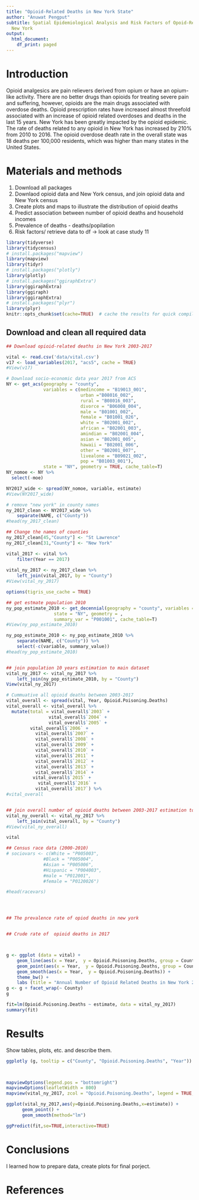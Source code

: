 ```yaml
---
title: "Opioid-Related Deaths in New York State"
author: "Anuwat Pengput"
subtitle: Spatial Epidemiological Analysis and Risk Factors of Opoid-Related Deathsin
  New York
output:
  html_document:
    df_print: paged
---
```


# Introduction 
Opioid analgesics are pain relievers derived from opium or have an opium-like activity. There are no better drugs than opioids for treating severe pain and suffering, however, opioids are the main drugs associated with overdose deaths. Opioid prescription rates have increased almost threefold associated with an increase of opioid related overdoses and deaths in the last 15 years. New York has been greatly impacted by the opioid epidemic. The rate of deaths related to any opioid in New York has increased by 210% from 2010 to 2016. The opioid overdose death rate in the overall state was 18 deaths per 100,000 residents, which was higher than many states in the United States.  

# Materials and methods


1. Download all packages  
2. Downlaod opioid data and New York census, and join opioid data and New York census 
3. Create plots and maps to illustrate the distribution of opioid deaths
4. Predict association between number of opioid deaths and household incomes
5. Prevalence of deaths - deaths/popilation
6. Risk factors/ retrieve data to df -> look at case study 11 


```r
library(tidyverse)
library(tidycensus)
# install.packages("mapview")
library(mapview) 
library(tidyr)
# install.packages("plotly")
library(plotly)
# install.packages("ggiraphExtra")
library(ggiraphExtra)
library(ggiraph)
library(ggiraphExtra)
# install.packages("plyr")
library(plyr)
knitr::opts_chunk$set(cache=TRUE)  # cache the results for quick compiling
```

## Download and clean all required data 
```r
## Download opioid-related deaths in New York 2003-2017

vital <- read.csv('data/vital.csv') 
v17 <- load_variables(2017, "acs5", cache = TRUE)
#View(v17)

# Download socio-economic data year 2017 from ACS
NY <- get_acs(geography = "county", 
              variables = c(medincome = "B19013_001", 
                            urban ="B08016_002", 
                            rural = "B08016_003", 
                            divorce = "B06008_004",
                            male = "B01001_002",
                            female = "B01001_026",
                            white = "B02001_002",
                            african = "B02001_003",
                            amindian = "B02001_004",
                            asian = "B02001_005",
                            hawaii = "B02001_006",
                            other = "B02001_007",
                            livealone = "B09021_002",
                            pop = "B01003_001"), 
              state = "NY", geometry = TRUE, cache_table=T)
NY_nomoe <- NY %>%
  select(-moe)

NY2017_wide <- spread(NY_nomoe, variable, estimate)
#View(NY2017_wide)

# remove "new york" in county names
ny_2017_clean <- NY2017_wide %>%
    separate(NAME, c("County"))
#head(ny_2017_clean)

## Change the names of counties
ny_2017_clean[45,"County"] <- "St Lawrence"
ny_2017_clean[31,"County"] <- "New York"

vital_2017 <- vital %>%
    filter(Year == 2017)
    
vital_ny_2017 <- ny_2017_clean %>%
    left_join(vital_2017, by = "County")
#View(vital_ny_2017)

options(tigris_use_cache = TRUE)

## get estmate population 2010
ny_pop_estimate_2010 <- get_decennial(geography = "county", variables =  "P001001", 
                  state = "NY", geometry = ,
                  summary_var = "P001001", cache_table=T) 
#View(ny_pop_estimate_2010)

ny_pop_estimate_2010 <- ny_pop_estimate_2010 %>%
    separate(NAME, c("County")) %>%
    select(-c(variable, summary_value))
#head(ny_pop_estimate_2010)


## join population 10 years estimation to main dataset
vital_ny_2017 <- vital_ny_2017 %>%
    left_join(ny_pop_estimate_2010, by = "County")
View(vital_ny_2017)

# Cummuative all opioid deaths between 2003-2017
vital_overall <- spread(vital, Year, Opioid.Poisoning.Deaths)
vital_overall <- vital_overall %>%
  mutate(total = vital_overall$`2003` + 
                vital_overall$`2004` +
                vital_overall$`2005` +
         vital_overall$`2006` + 
           vital_overall$`2007` +
           vital_overall$`2008` + 
           vital_overall$`2009` +
           vital_overall$`2010` +
           vital_overall$`2011` +
           vital_overall$`2012` +
           vital_overall$`2013` +
           vital_overall$`2014` +
          vital_overall$`2015` +
            vital_overall$`2016` +
           vital_overall$`2017`) %>%
#vital_overall


## join overall number of opioid deaths between 2003-2017 estimation to main dataset
vital_ny_overall <- vital_ny_2017 %>%
    left_join(vital_overall, by = "County")
#View(vital_ny_overall)

vital

## Census race data (2000-2010)
# sociovars <- c(White = "P005003", 
              #Black = "P005004", 
              #Asian = "P005006", 
              #Hispanic = "P004003",
              #male = "P012001",
              #female = "P0120026")

#head(racevars)





```

```r

## The prevalence rate of opiod deaths in new york


## Crude rate of  opioid deaths in 2017




```

```r
g <- ggplot (data = vital) +
    geom_line(aes(x = Year,  y = Opioid.Poisoning.Deaths, group = County, col = County)) + 
    geom_point(aes(x = Year,  y = Opioid.Poisoning.Deaths, group = County, col = County, size = Opioid.Poisoning.Deaths)) +
    geom_smooth(aes(x = Year,  y = Opioid.Poisoning.Deaths)) +
    theme_bw() +
    labs (title = "Annual Number of Opioid Related Deaths in New York 2003-2017", x = "Year", y= "Number of Opioid Related Deaths")
g <- g + facet_wrap(~ County)
g
```



```r
fit=lm(Opioid.Poisoning.Deaths ~ estimate, data = vital_ny_2017)
summary(fit)
```


# Results

Show tables, plots, etc. and describe them.

```r
ggplotly (g, tooltip = c("County", "Opioid.Poisoning.Deaths", "Year")) 

    
```

```r
mapviewOptions(legend.pos = "bottomright")
mapviewOptions(leafletWidth = 800)
mapview(vital_ny_2017, zcol = "Opioid.Poisoning.Deaths", legend = TRUE, alpha = 0.5)
```

```r
ggplot(vital_ny_2017,aes(y=Opioid.Poisoning.Deaths,x=estimate)) + 
      geom_point() +
      geom_smooth(method="lm")
```

```r
ggPredict(fit,se=TRUE,interactive=TRUE)
```

# Conclusions
I learned how to prepare data, create plots for final porject.


# References
